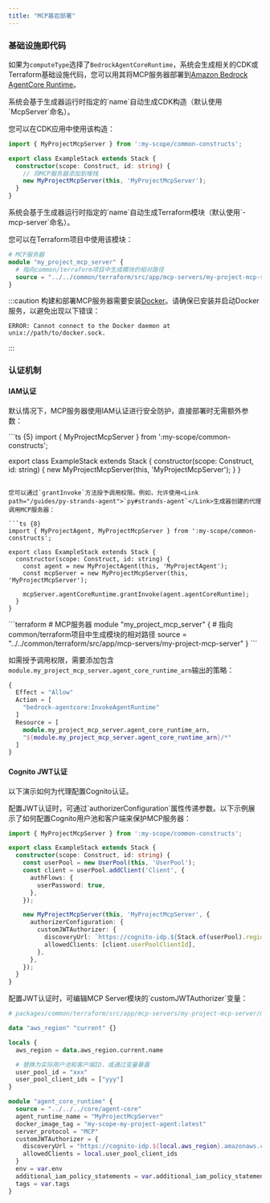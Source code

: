```yaml
---
title: "MCP基岩部署"
---
```





### 基础设施即代码

如果为`computeType`选择了`BedrockAgentCoreRuntime`，系统会生成相关的CDK或Terraform基础设施代码，您可以用其将MCP服务器部署到[Amazon Bedrock AgentCore Runtime](https://docs.aws.amazon.com/bedrock-agentcore/latest/devguide/agents-tools-runtime.html)。

<Infrastructure>
<Fragment slot="cdk">
系统会基于生成器运行时指定的`name`自动生成CDK构造（默认使用`<ProjectName>McpServer`命名）。

您可以在CDK应用中使用该构造：

```ts {6}
import { MyProjectMcpServer } from ':my-scope/common-constructs';

export class ExampleStack extends Stack {
  constructor(scope: Construct, id: string) {
    // 将MCP服务器添加到堆栈
    new MyProjectMcpServer(this, 'MyProjectMcpServer');
  }
}
```
</Fragment>
<Fragment slot="terraform">
系统会基于生成器运行时指定的`name`自动生成Terraform模块（默认使用`<ProjectName>-mcp-server`命名）。

您可以在Terraform项目中使用该模块：

```terraform
# MCP服务器
module "my_project_mcp_server" {
  # 指向common/terraform项目中生成模块的相对路径
  source = "../../common/terraform/src/app/mcp-servers/my-project-mcp-server"
}
```
</Fragment>
</Infrastructure>

:::caution
构建和部署MCP服务器需要安装[Docker](https://www.docker.com/)。请确保已安装并启动Docker服务，以避免出现以下错误：

```
ERROR: Cannot connect to the Docker daemon at unix://path/to/docker.sock.
```
:::

### 认证机制

#### IAM认证

默认情况下，MCP服务器使用IAM认证进行安全防护，直接部署时无需额外参数：

<Infrastructure>
<Fragment slot="cdk">
```ts {5}
import { MyProjectMcpServer } from ':my-scope/common-constructs';

export class ExampleStack extends Stack {
  constructor(scope: Construct, id: string) {
    new MyProjectMcpServer(this, 'MyProjectMcpServer');
  }
}
```

您可以通过`grantInvoke`方法授予调用权限。例如，允许使用<Link path="/guides/py-strands-agent">`py#strands-agent`</Link>生成器创建的代理调用MCP服务器：

```ts {8}
import { MyProjectAgent, MyProjectMcpServer } from ':my-scope/common-constructs';

export class ExampleStack extends Stack {
  constructor(scope: Construct, id: string) {
    const agent = new MyProjectAgent(this, 'MyProjectAgent');
    const mcpServer = new MyProjectMcpServer(this, 'MyProjectMcpServer');

    mcpServer.agentCoreRuntime.grantInvoke(agent.agentCoreRuntime);
  }
}
```
</Fragment>
<Fragment slot="terraform">
```terraform
# MCP服务器
module "my_project_mcp_server" {
  # 指向common/terraform项目中生成模块的相对路径
  source = "../../common/terraform/src/app/mcp-servers/my-project-mcp-server"
}
```

如需授予调用权限，需要添加包含`module.my_project_mcp_server.agent_core_runtime_arn`输出的策略：

```terraform
{
  Effect = "Allow"
  Action = [
    "bedrock-agentcore:InvokeAgentRuntime"
  ]
  Resource = [
    module.my_project_mcp_server.agent_core_runtime_arn,
    "${module.my_project_mcp_server.agent_core_runtime_arn}/*"
  ]
}
```
</Fragment>
</Infrastructure>

#### Cognito JWT认证

以下演示如何为代理配置Cognito认证。

<Infrastructure>
<Fragment slot="cdk">
配置JWT认证时，可通过`authorizerConfiguration`属性传递参数。以下示例展示了如何配置Cognito用户池和客户端来保护MCP服务器：

```ts {14-17}
import { MyProjectMcpServer } from ':my-scope/common-constructs';

export class ExampleStack extends Stack {
  constructor(scope: Construct, id: string) {
    const userPool = new UserPool(this, 'UserPool');
    const client = userPool.addClient('Client', {
      authFlows: {
        userPassword: true,
      },
    });

    new MyProjectMcpServer(this, 'MyProjectMcpServer', {
      authorizerConfiguration: {
        customJWTAuthorizer: {
          discoveryUrl: `https://cognito-idp.${Stack.of(userPool).region}.amazonaws.com/${userPool.userPoolId}/.well-known/openid-configuration`,
          allowedClients: [client.userPoolClientId],
        },
      },
    });
  }
}
```
</Fragment>
<Fragment slot="terraform">
配置JWT认证时，可编辑MCP Server模块的`customJWTAuthorizer`变量：

```terraform {18-21}
# packages/common/terraform/src/app/mcp-servers/my-project-mcp-server/my-project-mcp-server.tf

data "aws_region" "current" {}

locals {
  aws_region = data.aws_region.current.name

  # 替换为实际用户池和客户端ID，或通过变量暴露
  user_pool_id = "xxx"
  user_pool_client_ids = ["yyy"]
}

module "agent_core_runtime" {
  source = "../../../core/agent-core"
  agent_runtime_name = "MyProjectMcpServer"
  docker_image_tag = "my-scope-my-project-agent:latest"
  server_protocol = "MCP"
  customJWTAuthorizer = {
    discoveryUrl = "https://cognito-idp.${local.aws_region}.amazonaws.com/${local.user_pool_id}/.well-known/openid-configuration",
    allowedClients = local.user_pool_client_ids
  }
  env = var.env
  additional_iam_policy_statements = var.additional_iam_policy_statements
  tags = var.tags
}
```
</Fragment>
</Infrastructure>